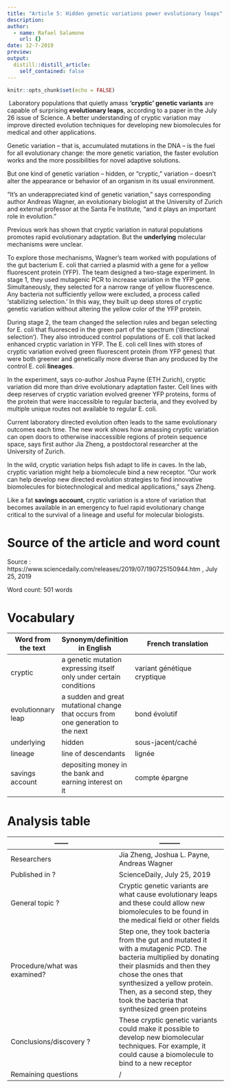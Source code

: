 ```yaml
---
title: "Article 5: Hidden genetic variations power evolutionary leaps"
description:
author:
  - name: Rafael Salamone
    url: {}
date: 12-7-2019
preview: 
output:
  distill::distill_article:
    self_contained: false
---
```


```r
knitr::opts_chunk$set(echo = FALSE)
```

![]()
Laboratory populations that quietly amass **'cryptic' genetic variants** are capable of surprising **evolutionary leaps**, according to a paper in the July 26 issue of Science. A better understanding of cryptic variation may improve directed evolution techniques for developing new biomolecules for medical and other applications.

Genetic variation -- that is, accumulated mutations in the DNA -- is the fuel for all evolutionary change: the more genetic variation, the faster evolution works and the more possibilities for novel adaptive solutions.

But one kind of genetic variation -- hidden, or "cryptic," variation -- doesn't alter the appearance or behavior of an organism in its usual environment.

"It's an underappreciated kind of genetic variation," says corresponding author Andreas Wagner, an evolutionary biologist at the University of Zurich and external professor at the Santa Fe Institute, "and it plays an important role in evolution."

Previous work has shown that cryptic variation in natural populations promotes rapid evolutionary adaptation. But the **underlying** molecular mechanisms were unclear.

To explore those mechanisms, Wagner's team worked with populations of the gut bacterium E. coli that carried a plasmid with a gene for a yellow fluorescent protein (YFP). The team designed a two-stage experiment. In stage 1, they used mutagenic PCR to increase variation in the YFP gene. Simultaneously, they selected for a narrow range of yellow fluorescence. Any bacteria not sufficiently yellow were excluded, a process called 'stabilizing selection.' In this way, they built up deep stores of cryptic genetic variation without altering the yellow color of the YFP protein.

During stage 2, the team changed the selection rules and began selecting for E. coli that fluoresced in the green part of the spectrum ('directional selection'). They also introduced control populations of E. coli that lacked enhanced cryptic variation in YFP. The E. coli cell lines with stores of cryptic variation evolved green fluorescent protein (from YFP genes) that were both greener and genetically more diverse than any produced by the control E. coli **lineages**.

In the experiment, says co-author Joshua Payne (ETH Zurich), cryptic variation did more than drive evolutionary adaptation faster. Cell lines with deep reserves of cryptic variation evolved greener YFP proteins, forms of the protein that were inaccessible to regular bacteria, and they evolved by multiple unique routes not available to regular E. coli.

Current laboratory directed evolution often leads to the same evolutionary outcomes each time. The new work shows how amassing cryptic variation can open doors to otherwise inaccessible regions of protein sequence space, says first author Jia Zheng, a postdoctoral researcher at the University of Zurich.

In the wild, cryptic variation helps fish adapt to life in caves. In the lab, cryptic variation might help a biomolecule bind a new receptor. "Our work can help develop new directed evolution strategies to find innovative biomolecules for biotechnological and medical applications," says Zheng.

Like a fat **savings account**, cryptic variation is a store of variation that becomes available in an emergency to fuel rapid evolutionary change critical to the survival of a lineage and useful for molecular biologists.


# Source of the article and word count
Source : https://www.sciencedaily.com/releases/2019/07/190725150944.htm , July 25, 2019

Word count: 501 words

# Vocabulary 

Word from the text | Synonym/definition in English | French translation
------------- | -------------|---------------------------------------------
cryptic | a genetic mutation expressing itself only under certain conditions | variant génétique cryptique
evolutionnary leap | a sudden and great mutational change that occurs from one generation to the next | bond évolutif
underlying | hidden | sous-jacent/caché
lineage | line of descendants | lignée
savings account | depositing money in the bank and earning interest on it | compte épargne

# Analysis table

------        | ---------
------------- | -------------
| Researchers | Jia Zheng, Joshua L. Payne, Andreas Wagner
| Published in ? | ScienceDaily, July 25, 2019
| General topic ? | Cryptic genetic variants are what cause evolutionary leaps and these could allow new biomolecules to be found in the medical field or other fields
| Procedure/what was examined? | Step one, they took bacteria from the gut and mutated it with a mutagenic PCD. The bacteria multiplied by donating their plasmids and then they chose the ones that synthesized a yellow protein. Then, as a second step, they took the bacteria that synthesized green proteins
| Conclusions/discovery ? | These cryptic genetic variants could make it possible to develop new biomolecular techniques. For example, it could cause a biomolecule to bind to a new receptor
| Remaining questions | /
